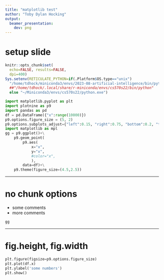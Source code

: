 ```yaml
---
title: "matplotlib test"
author: "Toby Dylan Hocking"
output: 
  beamer_presentation:
    dev: png
---
```


# setup slide

```r
knitr::opts_chunk$set(
  echo=FALSE, results=FALSE,
  dpi=400)
Sys.setenv(RETICULATE_PYTHON=if(.Platform$OS.type=="unix")
  "/home/tdhock/miniconda3/envs/2023-08-artificial-intelligence/bin/python"
  ##"/home/tdhock/.local/share/r-miniconda/envs/cs570s22/bin/python"
  else "~/Miniconda3/envs/cs570s22/python.exe")
```

```python
import matplotlib.pyplot as plt
import plotnine as p9
import pandas as pd
df = pd.DataFrame({"x":range(10000)})
p9.options.figure_size = (5, 2)
p9.options.subplots_adjust={"left":0.15, "right":0.75, "bottom":0.2, "top":1}
import matplotlib as mpl
gg = p9.ggplot()+\
    p9.geom_point(
        p9.aes(
            x="x",
            y="x",
            #color="x",
            ),
        data=df)+\
    p9.theme(figure_size=(4.5,2.5))
```

---

# no chunk options

- some comments
- more comments

```python
gg
```

---

# fig.height, fig.width

```python
plt.figure(figsize=p9.options.figure_size)
plt.plot(df.x)
plt.ylabel('some numbers')
plt.show()
```

